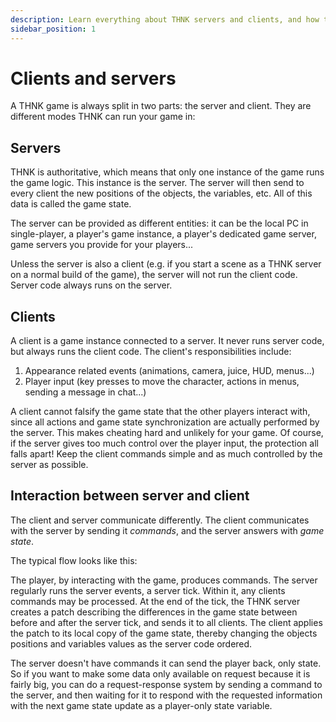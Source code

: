 ```yaml
---
description: Learn everything about THNK servers and clients, and how they work together!
sidebar_position: 1
---
```



# Clients and servers

A THNK game is always split in two parts: the server and client. They are different modes THNK can run your game in:

## Servers

THNK is authoritative, which means that only one instance of the game runs the game logic. This instance is the server. The server will then send to every client the new positions of the objects, the variables, etc. All of this data is called the game state.

The server can be provided as different entities: it can be the local PC in single-player, a player's game instance, a player's dedicated game server, game servers you provide for your players...

Unless the server is also a client (e.g. if you start a scene as a THNK server on a normal build of the game), the server will not run the client code. Server code always runs on the server.

## Clients

A client is a game instance connected to a server. It never runs server code, but always runs the client code. The client's responsibilities include:

1.  Appearance related events (animations, camera, juice, HUD, menus...)
2.  Player input (key presses to move the character, actions in menus, sending a message in chat...)

A client cannot falsify the game state that the other players interact with, since all actions and game state synchronization are actually performed by the server. This makes cheating hard and unlikely for your game. Of course, if the server gives too much control over the player input, the protection all falls apart! Keep the client commands simple and as much controlled by the server as possible.

## Interaction between server and client

The client and server communicate differently. The client communicates with the server by sending it _commands_, and the server answers with _game state_.

The typical flow looks like this:

<Diagram />

The player, by interacting with the game, produces commands. The server regularly
runs the server events, a server tick. Within it, any clients commands may be processed.
At the end of the tick, the THNK server creates a patch describing the differences
in the game state between before and after the server tick, and sends it to all clients.
The client applies the patch to its local copy of the game state, thereby changing
the objects positions and variables values as the server code ordered.

The server doesn't have commands it can send the player back, only state. So if you want to make some data only available on request because it is fairly big, you can do a request-response system by sending a command to the server, and then waiting for it to respond with the requested information with the next game state update as a player-only state variable.
